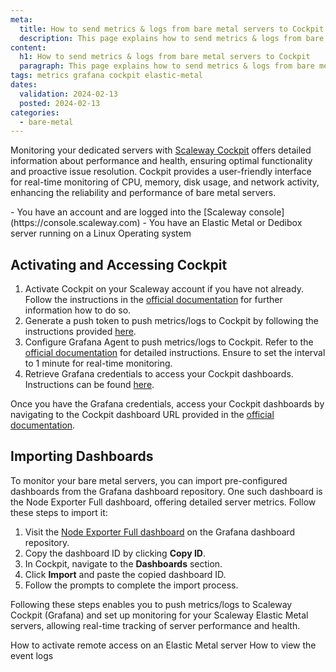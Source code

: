 ```yaml
---
meta:
  title: How to send metrics & logs from bare metal servers to Cockpit
  description: This page explains how to send metrics & logs from bare metal servers to Cockpit
content:
  h1: How to send metrics & logs from bare metal servers to Cockpit
  paragraph: This page explains how to send metrics & logs from bare metal servers to Cockpit
tags: metrics grafana cockpit elastic-metal
dates:
  validation: 2024-02-13
  posted: 2024-02-13
categories:
  - bare-metal
---
```


Monitoring your dedicated servers with [Scaleway Cockpit](/observability/cockpit/quickstart/) offers detailed information about performance and health, ensuring optimal functionality and proactive issue resolution.
Cockpit provides a user-friendly interface for real-time monitoring of CPU, memory, disk usage, and network activity, enhancing the reliability and performance of bare metal servers.

<Macro id="iam-requirements" />

<Message type="requirement">
  - You have an account and are logged into the [Scaleway console](https://console.scaleway.com)
  - You have an Elastic Metal or Dedibox server running on a Linux Operating system
</Message>

## Activating and Accessing Cockpit

1. Activate Cockpit on your Scaleway account if you have not already. Follow the instructions in the [official documentation](/observability/cockpit/how-to/activate-cockpit/) for further information how to do so.
2. Generate a push token to push metrics/logs to Cockpit by following the instructions provided [here](/observability/cockpit/how-to/create-token/).
3. Configure Grafana Agent to push metrics/logs to Cockpit. Refer to the [official documentation](/observability/cockpit/api-cli/configuring-grafana-agent/) for detailed instructions. 
    <Message type="tip">
        Ensure to set the interval to 1 minute for real-time monitoring.
    </Message>
4. Retrieve Grafana credentials to access your Cockpit dashboards. Instructions can be found [here](/observability/cockpit/how-to/retrieve-grafana-credentials/).

Once you have the Grafana credentials, access your Cockpit dashboards by navigating to the Cockpit dashboard URL provided in the [official documentation](/observability/cockpit/how-to/access-grafana-and-managed-dashboards/).

## Importing Dashboards

To monitor your bare metal servers, you can import pre-configured dashboards from the Grafana dashboard repository. One such dashboard is the Node Exporter Full dashboard, offering detailed server metrics. Follow these steps to import it:

1. Visit the [Node Exporter Full dashboard](https://grafana.com/grafana/dashboards/12486-node-exporter-full/) on the Grafana dashboard repository.
2. Copy the dashboard ID by clicking **Copy ID**.
3. In Cockpit, navigate to the **Dashboards** section.
4. Click **Import** and paste the copied dashboard ID.
5. Follow the prompts to complete the import process.

Following these steps enables you to push metrics/logs to Scaleway Cockpit (Grafana) and set up monitoring for your Scaleway Elastic Metal servers, allowing real-time tracking of server performance and health.

<Navigation title="See also">
  <PreviousButton to="/bare-metal/elastic-metal/how-to/activate-remite-access/">How to activate remote access on an Elastic Metal server</PreviousButton>
  <NextButton to="/bare-metal/elastic-metal/how-to/view-the-event-logs/">How to view the event logs</NextButton>
</Navigation>
